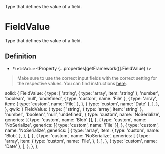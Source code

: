 
<Title>FieldValue</Title>
<Description>Type that defines the value of a field.</Description>

# FieldValue

Type that defines the value of a field.

## Definition

- `FieldValue` <Property {...properties[getFramework()].FieldValue} />

> Make sure to use the correct input fields with the correct setting for the respective values. You can find instructions <A href="../../guides/special-inputs">here</A>.

  solid: {
    FieldValue: {
      type: [
        'string',
        { type: 'array', item: 'string' },
        'number',
        'boolean',
        'null',
        'undefined',
        { type: 'custom', name: 'File' },
        {
          type: 'array',
          item: {
            type: 'custom',
            name: 'File',
          },
        },
        { type: 'custom', name: 'Date' },
      ],
    },
  },
  qwik: {
    FieldValue: {
      type: [
        'string',
        { type: 'array', item: 'string' },
        'number',
        'boolean',
        'null',
        'undefined',
        {
          type: 'custom',
          name: 'NoSerialize',
          generics: [{ type: 'custom', name: 'Blob' }],
        },
        {
          type: 'custom',
          name: 'NoSerialize',
          generics: [{ type: 'custom', name: 'File' }],
        },
        {
          type: 'custom',
          name: 'NoSerialize',
          generics: [
            {
              type: 'array',
              item: {
                type: 'custom',
                name: 'Blob',
              },
            },
          ],
        },
        {
          type: 'custom',
          name: 'NoSerialize',
          generics: [
            {
              type: 'array',
              item: {
                type: 'custom',
                name: 'File',
              },
            },
          ],
        },
        { type: 'custom', name: 'Date' },
      ],
    },
  },
};
